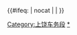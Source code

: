 {{Navbox
|name  =上饶车务段
|title =[[上饶车务段]]管辖的车站列表
|bodyclass = hlist
|state =uncollapsed
|image = 
|imagestyle = 
|imageleft =
|imageleftstyle = 
|above='''总部：'''江西省上饶市信州区西市街道天桥西路6号
| group1 = [[沪昆线]]
| list1  = … {{站|新塘边|color=#888888}}<sub><以上为[[中国铁路上海局集团|上海局]][[金华车务段]]所辖></sub> - {{站|湖沿}} - {{站|玉山}} - {{站|广丰}} - {{站|上饶}} - {{站|枫岭头}} - [[坑口站 (江西)|坑口]] - {{站|横峰}} - {{站|弋阳}} - {{站|河潭埠}} - <sub><以下为[[鹰潭车站]]所辖></sub>{{站|贵溪|color=#888888}} … / 弋樟线：[[樟树墩站|樟树墩]]
| group2 = [[沪昆高速线]]
| list2  = … {{站|江山|color=#888888}}<sub><以上为上海局金华车务段所辖></sub> - {{站|玉山南}} - {{站|上饶}} - {{站|弋阳}} - <sub><该站为鹰潭车站所辖></sub>{{站|鹰潭北|color=#888888}} …
| group3 = [[皖赣线]]
| list3  = … {{站|倒湖|color=#888888}}<sub><以上为上海局[[芜湖车务段]]所辖></sub> - {{站|营里}} - {{站|峙滩}} - {{站|福港}} - {{站|韩坑}} - {{站|浮梁}} - {{站|景德镇}} - {{站|景德镇南}} - {{站|鲇鱼山}} - {{站|慈义}} - {{站|塔前}} - {{站|乐平市}} - {{站|库前}} - {{站|甘棠}} - {{站|韩美岭}} - {{站|万年}} - {{站|葛家店}} - {{站|画桥}} - {{站|硬石岭}} - {{站|中村|中村站 (江西省)}} - <sub><该站为[[鹰潭车站]]所辖></sub>{{站|贵溪北|color=#888888}}
| group4 = [[鹰厦线]]
| list4  = … {{站|鹰潭南|color=#888888}}<sub><以上为[[鹰潭车站]]所辖></sub> - {{站|余家}} - {{站|肖家}} - {{站|上清}} - {{站|圳上}} - {{站|富庶岭}} - {{站|饶桥}} - {{站|高阜}} - {{站|资溪}} - <sub><以下为[[南平车务段]]所辖></sub>{{站|铁关村|color=#888888}} …
| group5 = [[峰福线]]
| list5  = {{站|横峰}} - {{站|铅山西}} - {{站|永平}} - <sub><以下为南平车务段所辖></sub>{{站|陈家寨|color=#888888}} … / 上铅线：[[茶亭站 (江西)|茶亭]]
| group6 = [[合福客运专线]]
| list6  = … {{站|黄山北|color=#888888}}<sub><以上为上海局芜湖车务段所辖></sub> - {{站|婺源}} - {{站|德兴}} - {{站|上饶}} - {{站|五府山}} - <sub><以下为南平车务段所辖></sub>{{站|武夷山北|color=#888888}} …
| group7 = [[衢九铁路]]
| list7  = … {{站|杨林镇|color=#888888}}<sub><以上为上海局金华车务段所辖></sub> - {{站|德兴东}} - {{站|婺源}} - {{站|桥上村}} - {{站|赋春}} - {{站|景德镇北}} - <sub><以下为[[九江车务段]]所辖></sub>{{站|鄱阳|color=#888888}} …
|belowstyle = text-align: left; font-size: 80%;
|below = '''注：'''车站前后有“<>”注解的车站均不属于上饶车务段管辖，为了方便显示之间关系而标出。
}}<includeonly>{{#ifeq: {{{1}}} | nocat | <!--空--> | [[Category:上饶车务段]] }}</includeonly>
<noinclude><noinclude>
[[Category:上饶车务段|*]]

</noinclude>